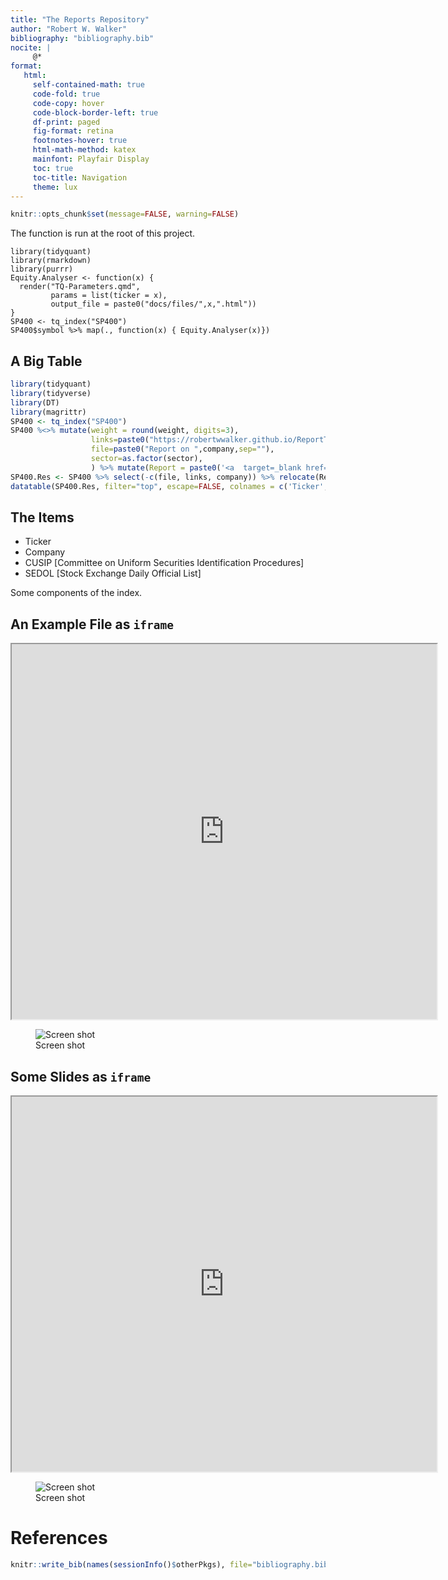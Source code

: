 ```yaml
---
title: "The Reports Repository"
author: "Robert W. Walker"
bibliography: "bibliography.bib"
nocite: |
     @*
format: 
   html:
     self-contained-math: true
     code-fold: true
     code-copy: hover
     code-block-border-left: true
     df-print: paged
     fig-format: retina
     footnotes-hover: true
     html-math-method: katex
     mainfont: Playfair Display
     toc: true
     toc-title: Navigation
     theme: lux
---
```


```r
knitr::opts_chunk$set(message=FALSE, warning=FALSE)
```


The function is run at the root of this project.

```
library(tidyquant)
library(rmarkdown)
library(purrr)
Equity.Analyser <- function(x) {
  render("TQ-Parameters.qmd", 
         params = list(ticker = x), 
         output_file = paste0("docs/files/",x,".html"))
}
SP400 <- tq_index("SP400")
SP400$symbol %>% map(., function(x) { Equity.Analyser(x)})
```

## A Big Table

```r
library(tidyquant)
library(tidyverse)
library(DT)
library(magrittr)
SP400 <- tq_index("SP400")
SP400 %<>% mutate(weight = round(weight, digits=3), 
                  links=paste0("https://robertwwalker.github.io/ReportTQ/files/",symbol,".html", sep=""), 
                  file=paste0("Report on ",company,sep=""),
                  sector=as.factor(sector),
                  ) %>% mutate(Report = paste0('<a  target=_blank href=\'', links, '\' >', file,'</a>' ))
SP400.Res <- SP400 %>% select(-c(file, links, company)) %>% relocate(Report, .after=symbol)
datatable(SP400.Res, filter="top", escape=FALSE, colnames = c('Ticker', 'Report Link', 'CUSIP', 'SEDOL', 'Weight','Sector','Shares Held','Currency'))
```

## The Items

- Ticker
- Company
- CUSIP [Committee on Uniform Securities Identification Procedures]
- SEDOL [Stock Exchange Daily Official List]

Some components of the index.

## An Example File as `iframe`

<iframe src="https://robertwwalker.github.io/ReportTQ/files/FICO.html" width="680" height="600" allowfullscreen></iframe>

![Screen shot](img/Screenshot 2023-02-26 at 9.30.06 PM.png)

## Some Slides as `iframe`

<iframe src="https://robertwwalker.github.io/CWD-Slides/week-6/index.html" width="680" height="600" allowfullscreen></iframe>

![Screen shot](img/Screenshot 2023-02-26 at 9.30.19 PM.png)

# References

```r
knitr::write_bib(names(sessionInfo()$otherPkgs), file="bibliography.bib")
```

